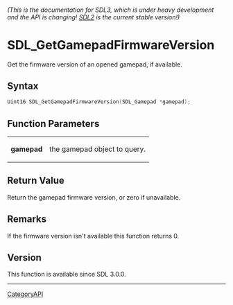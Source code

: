 ====== (This is the documentation for SDL3, which is under heavy development and the API is changing! [https://wiki.libsdl.org/SDL2/ SDL2] is the current stable version!) ======
= SDL_GetGamepadFirmwareVersion =

Get the firmware version of an opened gamepad, if available.

== Syntax ==

<syntaxhighlight lang='c'>
Uint16 SDL_GetGamepadFirmwareVersion(SDL_Gamepad *gamepad);
</syntaxhighlight>

== Function Parameters ==

{|
|'''gamepad'''
|the gamepad object to query.
|}

== Return Value ==

Return the gamepad firmware version, or zero if unavailable.

== Remarks ==

If the firmware version isn't available this function returns 0.

== Version ==

This function is available since SDL 3.0.0.

----
[[CategoryAPI]]


